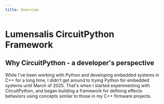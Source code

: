 ```yaml
---
title: Overview
---
```

# Lumensalis CircuitPython Framework



## Why CircuitPython - a developer's perspective

While I've been working with Python and developing embedded systems in C++ 
for a long time, I didn't get around to trying Python for embedded systems 
until March of 2025.  That's when I started experimenting with CircuitPython, 
and began building a framework for defining effects behaviors using concepts 
similar to those in my C++ firmware projects.  